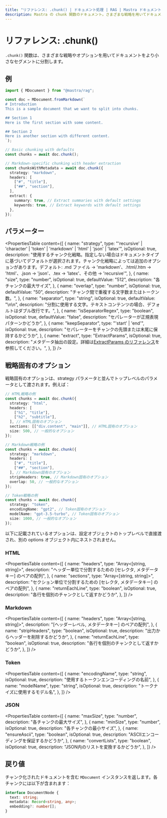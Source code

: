 ---
title: "リファレンス: .chunk() | ドキュメント処理 | RAG | Mastra ドキュメント"
description: Mastra の chunk 関数のドキュメント。さまざまな戦略を用いてドキュメントを小さなセグメントに分割します。
---

# リファレンス: .chunk()

`.chunk()` 関数は、さまざまな戦略やオプションを用いてドキュメントをより小さなセグメントに分割します。

## 例

```typescript
import { MDocument } from "@mastra/rag";

const doc = MDocument.fromMarkdown(`
# Introduction
This is a sample document that we want to split into chunks.

## Section 1
Here is the first section with some content.

## Section 2 
Here is another section with different content.
`);

// Basic chunking with defaults
const chunks = await doc.chunk();

// Markdown-specific chunking with header extraction
const chunksWithMetadata = await doc.chunk({
  strategy: "markdown",
  headers: [
    ["#", "title"],
    ["##", "section"],
  ],
  extract: {
    summary: true, // Extract summaries with default settings
    keywords: true, // Extract keywords with default settings
  },
});
```

## パラメーター

<PropertiesTable
  content={[
    {
      name: "strategy",
      type: "'recursive' | 'character' | 'token' | 'markdown' | 'html' | 'json' | 'latex'",
      isOptional: true,
      description:
        "使用するチャンク化戦略。指定しない場合はドキュメントタイプに基づいてデフォルトが選択されます。チャンク化戦略によっては追加のオプションがあります。デフォルト: .md ファイル → 'markdown'、.html/.htm → 'html'、.json → 'json'、.tex → 'latex'、その他 → 'recursive'",
    },
    {
      name: "size",
      type: "number",
      isOptional: true,
      defaultValue: "512",
      description: "各チャンクの最大サイズ",
    },
    {
      name: "overlap",
      type: "number",
      isOptional: true,
      defaultValue: "50",
      description: "チャンク間で重複する文字数またはトークン数。",
    },
    {
      name: "separator",
      type: "string",
      isOptional: true,
      defaultValue: "\\n\\n",
      description:
        "分割に使用する文字。テキストコンテンツの場合、デフォルトはダブル改行です。",
    },
    {
      name: "isSeparatorRegex",
      type: "boolean",
      isOptional: true,
      defaultValue: "false",
      description: "セパレーターが正規表現パターンかどうか",
    },
    {
      name: "keepSeparator",
      type: "'start' | 'end'",
      isOptional: true,
      description: "セパレーターをチャンクの先頭または末尾に保持するかどうか",
    },
    {
      name: "extract",
      type: "ExtractParams",
      isOptional: true,
      description:
        "メタデータ抽出の設定。詳細は[ExtractParams のリファレンス](./extract-params)を参照してください。",
    },
  ]}
/>

## 戦略固有のオプション

戦略固有のオプションは、strategy パラメータと並んでトップレベルのパラメータとして渡されます。例えば：

```typescript showLineNumbers copy
// HTML戦略の例
const chunks = await doc.chunk({
  strategy: "html",
  headers: [
    ["h1", "title"],
    ["h2", "subtitle"],
  ], // HTML固有のオプション
  sections: [["div.content", "main"]], // HTML固有のオプション
  size: 500, // 一般的なオプション
});

// Markdown戦略の例
const chunks = await doc.chunk({
  strategy: "markdown",
  headers: [
    ["#", "title"],
    ["##", "section"],
  ], // Markdown固有のオプション
  stripHeaders: true, // Markdown固有のオプション
  overlap: 50, // 一般的なオプション
});

// Token戦略の例
const chunks = await doc.chunk({
  strategy: "token",
  encodingName: "gpt2", // Token固有のオプション
  modelName: "gpt-3.5-turbo", // Token固有のオプション
  size: 1000, // 一般的なオプション
});
```

以下に記載されているオプションは、設定オブジェクトのトップレベルで直接渡され、別の options オブジェクト内にネストされません。

### HTML

<PropertiesTable
  content={[
    {
      name: "headers",
      type: "Array<[string, string]>",
      description:
        "ヘッダー単位で分割するための [セレクタ, メタデータキー] のペアの配列",
    },
    {
      name: "sections",
      type: "Array<[string, string]>",
      description:
        "セクション単位で分割するための [セレクタ, メタデータキー] のペアの配列",
    },
    {
      name: "returnEachLine",
      type: "boolean",
      isOptional: true,
      description: "各行を個別のチャンクとして返すかどうか",
    },
  ]}
/>

### Markdown

<PropertiesTable
  content={[
    {
      name: "headers",
      type: "Array<[string, string]>",
      description: "[ヘッダーレベル, メタデータキー] のペアの配列",
    },
    {
      name: "stripHeaders",
      type: "boolean",
      isOptional: true,
      description: "出力からヘッダーを削除するかどうか",
    },
    {
      name: "returnEachLine",
      type: "boolean",
      isOptional: true,
      description: "各行を個別のチャンクとして返すかどうか",
    },
  ]}
/>

### Token

<PropertiesTable
  content={[
    {
      name: "encodingName",
      type: "string",
      isOptional: true,
      description: "使用するトークンエンコーディングの名前",
    },
    {
      name: "modelName",
      type: "string",
      isOptional: true,
      description: "トークナイズに使用するモデル名",
    },
  ]}
/>

### JSON

<PropertiesTable
  content={[
    {
      name: "maxSize",
      type: "number",
      description: "各チャンクの最大サイズ",
    },
    {
      name: "minSize",
      type: "number",
      isOptional: true,
      description: "各チャンクの最小サイズ",
    },
    {
      name: "ensureAscii",
      type: "boolean",
      isOptional: true,
      description: "ASCIIエンコーディングを保証するかどうか",
    },
    {
      name: "convertLists",
      type: "boolean",
      isOptional: true,
      description: "JSON内のリストを変換するかどうか",
    },
  ]}
/>

## 戻り値

チャンク化されたドキュメントを含む `MDocument` インスタンスを返します。各チャンクには以下が含まれます：

```typescript
interface DocumentNode {
  text: string;
  metadata: Record<string, any>;
  embedding?: number[];
}
```
